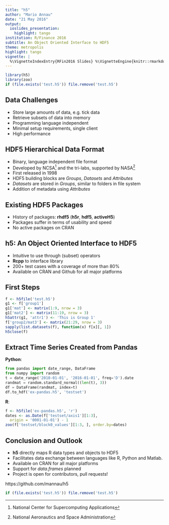 ---
title: "h5"
author: "Mario Annau"
date: "21 May 2016"
output:
  ioslides_presentation:
    highlight: tango
institution: R/Finance 2016
subtitle: An Object Oriented Interface to HDF5
theme: metropolis
highlight: tango
vignette: |
  %\VignetteIndexEntry{RFin2016 Slides} %\VignetteEngine{knitr::rmarkdown} %\VignetteEncoding{UTF-8}
---

```{r setup, include=FALSE}
library(h5)
library(zoo)
if (file.exists('test.h5')) file.remove('test.h5')
```

## Data Challenges

- Store large amounts of data, e.g. tick data 
- Retrieve subsets of data into memory
- Programming language independent
- Minimal setup requirements, single client
- High performance

## HDF5 Hierarchical Data Format

- Binary, language independent file format
- Developed by NCSA[^1] and the tri-labs, supported by NASA[^2]
- First released in 1998
- HDF5 building blocks are *Groups*, *Datasets* and *Attributes*
- *Datasets* are stored in *Groups*, similar to folders in file system
- Addition of metadata using *Attributes*

[^1]: National Center for Supercomputing Applications
[^2]: National Aeronautics and Space Administration

## Existing HDF5 Packages

- History of packages: **rhdf5** (**h5r**, **hdf5**, **activeH5**)
- Packages suffer in terms of usability and speed
- No active packages on CRAN

## h5: An Object Oriented Interface to HDF5

- Intuitive to use through (subset) operators
- **Rcpp** to interface library
- 200+ test cases with a coverage of more than 80%
- Available on CRAN and Github for all major platforms

## First Steps

```{r firststeps}
f <- h5file('test.h5')
g1 <- f['group1']
g1['mat'] <- matrix(1:9, nrow = 3)
g1['mat2'] <- matrix(11:19, nrow = 3)
h5attr(g1, 'attr1') <- 'This is Group 1'
f['group2/mat3'] <- matrix(21:29, nrow = 3)
sapply(list.datasets(f), function(x) f[x][, 1])
h5close(f)
```

## Extract Time Series Created from Pandas

**Python**:

```python
from pandas import date_range, DataFrame
from numpy import random
t = date_range('2010-01-01', '2016-01-01', freq='D').date
randmat = random.standard_normal((len(t), 3))
df = DataFrame(randmat, index=t)
df.to_hdf('ex-pandas.h5', 'testset')
```

**R**:
```{r pandas2, eval=FALSE}
f <- h5file('ex-pandas.h5', 'r')
dates <- as.Date(f['testset/axis1'][1:3], 
  origin = '0001-01-01') - 1
zoo(f['testset/block0_values'][1:3, ], order.by=dates)
```

## Conclusion and Outlook

- **h5** directly maps R data types and objects to HDF5
- Facilitates data exchange between languages like R, Python and Matlab.
- Available on CRAN for all major platforms
- Support for *data.frames* planned
- Project is open for contributors, pull requests!

\center https://github.com/mannau/h5


```{r cleanup, include=FALSE}
if (file.exists('test.h5')) file.remove('test.h5')
```
